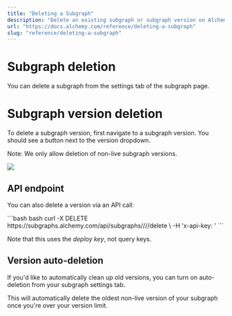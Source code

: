 ```yaml
---
title: "Deleting a Subgraph"
description: "Delete an existing subgraph or subgraph version on Alchemy Subgraphs."
url: "https://docs.alchemy.com/reference/deleting-a-subgraph"
slug: "reference/deleting-a-subgraph"
---
```



# Subgraph deletion

You can delete a subgraph from the settings tab of the subgraph page.

# Subgraph version deletion

To delete a subgraph version, first navigate to a subgraph version. You should see a button next to the version dropdown.

Note: We only allow deletion of non-live subgraph versions.

![](49fe89b-spaces_NMaiOyVuvMhJW4VFvNeM_uploads_git-blob-b7dfb7f245c935dd6958117b05ff57011ce2c568_delete_subgraph_version_example.png)

## API endpoint

You can also delete a version via an API call:

<CodeGroup>
  ```bash bash
  curl -X DELETE https://subgraphs.alchemy.com/api/subgraphs/<ORGANIZATION>/<SUBGRAPH_NAME>/<VERSION_NAME>/delete \
      -H 'x-api-key: <DEPLOY_KEY>'
  ```
</CodeGroup>

Note that this uses the *deploy key*, not query keys.

## Version auto-deletion

If you'd like to automatically clean up old versions, you can turn on auto-deletion from your subgraph settings tab.

This will automatically delete the oldest non-live version of your subgraph once you're over your version limit.
